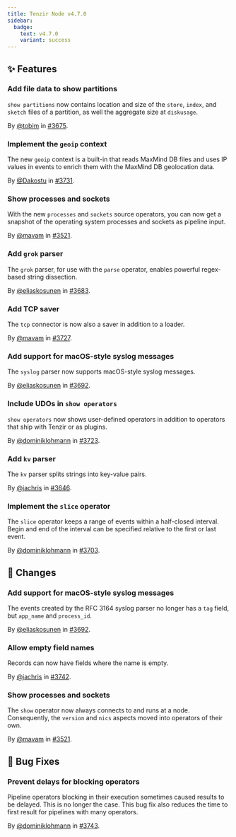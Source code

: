 ```yaml
---
title: Tenzir Node v4.7.0
sidebar:
  badge:
    text: v4.7.0
    variant: success
---
```


## ✨ Features

### Add file data to show partitions

`show partitions` now contains location and size of the `store`, `index`, and
`sketch` files of a partition, as well the aggregate size at `diskusage`.

By [@tobim](https://github.com/tobim) in [#3675](https://github.com/tenzir/tenzir/pull/3675).

### Implement the `geoip` context

The new `geoip` context is a built-in that reads MaxMind DB files and uses IP
values in events to enrich them with the MaxMind DB geolocation data.

By [@Dakostu](https://github.com/Dakostu) in [#3731](https://github.com/tenzir/tenzir/pull/3731).

### Show processes and sockets

With the new `processes` and `sockets` source operators, you can now get a
snapshot of the operating system processes and sockets as pipeline input.

By [@mavam](https://github.com/mavam) in [#3521](https://github.com/tenzir/tenzir/pull/3521).

### Add `grok` parser

The `grok` parser, for use with the `parse` operator, enables powerful
regex-based string dissection.

By [@eliaskosunen](https://github.com/eliaskosunen) in [#3683](https://github.com/tenzir/tenzir/pull/3683).

### Add TCP saver

The `tcp` connector is now also a saver in addition to a loader.

By [@mavam](https://github.com/mavam) in [#3727](https://github.com/tenzir/tenzir/pull/3727).

### Add support for macOS-style syslog messages

The `syslog` parser now supports macOS-style syslog messages.

By [@eliaskosunen](https://github.com/eliaskosunen) in [#3692](https://github.com/tenzir/tenzir/pull/3692).

### Include UDOs in `show operators`

`show operators` now shows user-defined operators in addition to operators
that ship with Tenzir or as plugins.

By [@dominiklohmann](https://github.com/dominiklohmann) in [#3723](https://github.com/tenzir/tenzir/pull/3723).

### Add `kv` parser

The `kv` parser splits strings into key-value pairs.

By [@jachris](https://github.com/jachris) in [#3646](https://github.com/tenzir/tenzir/pull/3646).

### Implement the `slice` operator

The `slice` operator keeps a range of events within a half-closed interval.
Begin and end of the interval can be specified relative to the first or last
event.

By [@dominiklohmann](https://github.com/dominiklohmann) in [#3703](https://github.com/tenzir/tenzir/pull/3703).

## 🔄 Changes

### Add support for macOS-style syslog messages

The events created by the RFC 3164 syslog parser no longer has a `tag` field,
but `app_name` and `process_id`.

By [@eliaskosunen](https://github.com/eliaskosunen) in [#3692](https://github.com/tenzir/tenzir/pull/3692).

### Allow empty field names

Records can now have fields where the name is empty.

By [@jachris](https://github.com/jachris) in [#3742](https://github.com/tenzir/tenzir/pull/3742).

### Show processes and sockets

The `show` operator now always connects to and runs at a node. Consequently, the
`version` and `nics` aspects moved into operators of their own.

By [@mavam](https://github.com/mavam) in [#3521](https://github.com/tenzir/tenzir/pull/3521).

## 🐛 Bug Fixes

### Prevent delays for blocking operators

Pipeline operators blocking in their execution sometimes caused results to be
delayed. This is no longer the case. This bug fix also reduces the time to first
result for pipelines with many operators.

By [@dominiklohmann](https://github.com/dominiklohmann) in [#3743](https://github.com/tenzir/tenzir/pull/3743).